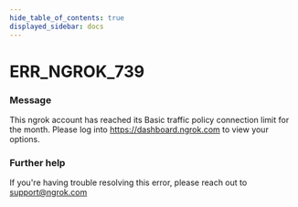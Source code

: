 ```yaml
---
hide_table_of_contents: true
displayed_sidebar: docs
---
```



# ERR_NGROK_739

### Message

This ngrok account has reached its Basic traffic policy connection limit for the month. Please log into https://dashboard.ngrok.com to view your options.

### Further help

If you're having trouble resolving this error, please reach out to [support@ngrok.com](mailto:support@ngrok.com?subject=Help%20with%20ERR_NGROK_739)

<ErrorDetails error="err_ngrok_739" />
